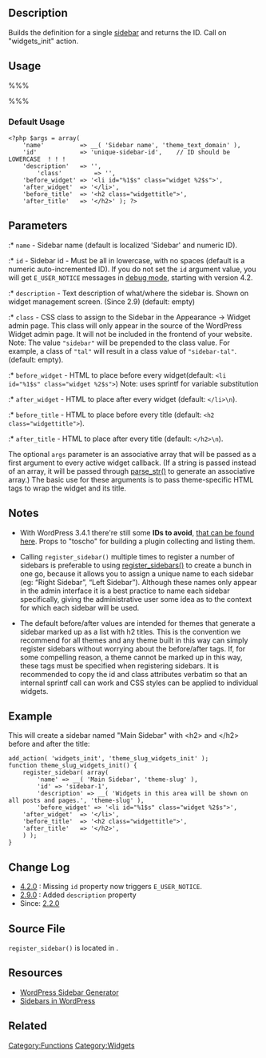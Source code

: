 {{Languages|
{{en|Function Reference/register_sidebar}}
{{es|Referencia de Funciones/register_sidebar}}
{{ja|関数リファレンス/register_sidebar}}
{{pt-br|Function Reference/register_sidebar}}
}}

== Description ==

Builds the definition for a single [[Sidebars|sidebar]] and returns the ID. Call on "widgets_init" action.

== Usage ==

%%%<?php register_sidebar( $args ); ?>%%%

===Default Usage===

<pre>
<?php $args = array(
	'name'          => __( 'Sidebar name', 'theme_text_domain' ),
	'id'            => 'unique-sidebar-id',    // ID should be LOWERCASE  ! ! !
	'description'   => '',
        'class'         => '',
	'before_widget' => '<li id="%1$s" class="widget %2$s">',
	'after_widget'  => '</li>',
	'before_title'  => '<h2 class="widgettitle">',
	'after_title'   => '</h2>' ); ?>
</pre>

== Parameters ==

{{Parameter|args|string/array|Builds Sidebar based off of 'name' and 'id' values.|optional}}
:* <tt>name</tt> - Sidebar name (default is localized 'Sidebar' and numeric ID).
:* <tt>id</tt> - Sidebar id - Must be all in lowercase, with no spaces (default is a numeric auto-incremented ID).  If you do not set the <code>id</code> argument value, you will get <code>E_USER_NOTICE</code> messages in [[Debugging_in_WordPress|debug mode]], starting with version 4.2.
:* <tt>description</tt> - Text description of what/where the sidebar is. Shown on widget management screen. (Since 2.9) (default: empty)
:* <tt>class</tt> - CSS class to assign to the Sidebar in the Appearance -> Widget admin page. This class will only appear in the source of the WordPress Widget admin page.  It will not be included in the frontend of your website. Note: The value <code>"sidebar"</code> will be prepended to the class value. For example, a class of <code>"tal"</code> will result in a class value of <code>"sidebar-tal"</code>. (default: empty).
:* <tt>before_widget</tt> - HTML to place before every widget(default: <code>&lt;li id="%1$s" class="widget %2$s"&gt;</code>) Note: uses sprintf for variable substitution
:* <tt>after_widget</tt> - HTML to place after every widget (default: <code>&lt;/li>\n</code>).
:* <tt>before_title</tt> - HTML to place before every title (default: <code>&lt;h2 class="widgettitle"></code>).
:* <tt>after_title</tt> - HTML to place after every title (default: <code>&lt;/h2>\n</code>).

The optional <code>args</code> parameter is an associative array that will be passed as a first argument to every active widget callback. (If a string is passed instead of an array, it will be passed through [http://php.net/manual/en/function.parse-str.php parse_str()] to generate an associative array.) The basic use for these arguments is to pass theme-specific HTML tags to wrap the widget and its title.

== Notes ==

* With WordPress 3.4.1 there're still some '''IDs to avoid''', [http://wordpress.stackexchange.com/questions/59973/what-is-allowed-as-an-id-argument-in-register-sidebar-args/59985#59985 that can be found here]. Props to "toscho" for building a plugin collecting and listing them.

* Calling <tt>register_sidebar()</tt> multiple times to register a number of sidebars is preferable to using [[Function Reference/register sidebars|register_sidebars()]] to create a bunch in one go, because it allows you to assign a unique name to each sidebar (eg: “Right Sidebar”, “Left Sidebar”). Although these names only appear in the admin interface it is a best practice to name each sidebar specifically, giving the administrative user some idea as to the context for which each sidebar will be used.

* The default before/after values are intended for themes that generate a sidebar marked up as a list with h2 titles. This is the convention we recommend for all themes and any theme built in this way can simply register sidebars without worrying about the before/after tags. If, for some compelling reason, a theme cannot be marked up in this way, these tags must be specified when registering sidebars. It is recommended to copy the id and class attributes verbatim so that an internal sprintf call can work and CSS styles can be applied to individual widgets.

== Example ==

This will create a sidebar named "Main Sidebar" with &lt;h2&gt; and &lt;/h2&gt; before and after the title:

<pre>
add_action( 'widgets_init', 'theme_slug_widgets_init' );
function theme_slug_widgets_init() {
    register_sidebar( array(
        'name' => __( 'Main Sidebar', 'theme-slug' ),
        'id' => 'sidebar-1',
        'description' => __( 'Widgets in this area will be shown on all posts and pages.', 'theme-slug' ),
        'before_widget' => '<li id="%1$s" class="widget %2$s">',
	'after_widget'  => '</li>',
	'before_title'  => '<h2 class="widgettitle">',
	'after_title'   => '</h2>',
    ) );
}
</pre>

== Change Log ==

* [[Version 4.2|4.2.0]] : Missing <code>id</code> property now triggers <code>E_USER_NOTICE</code>.
* [[Version 2.9|2.9.0]] : Added <code>description</code> property
* Since: [[Version 2.2|2.2.0]]

== Source File ==

<tt>register_sidebar()</tt> is located in {{Trac|wp-includes/widgets.php}}.

== Resources ==

* [http://generatewp.com/sidebar/ WordPress Sidebar Generator]
* [http://justintadlock.com/archives/2010/11/08/sidebars-in-wordpress Sidebars in WordPress]

== Related ==

{{Sidebar Tags}}

{{Tag Footer}}

[[Category:Functions]]
[[Category:Widgets]]
